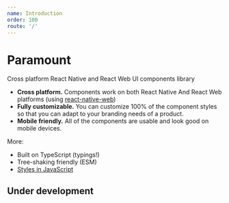 ```yaml
---
name: Introduction
order: 100
route: '/'
---
```


# Paramount

Cross platform React Native and React Web UI components library

- **Cross platform.** Components work on both React Native And React Web platforms (using [react-native-web](https://github.com/necolas/react-native-web))
- **Fully customizable.** You can customize 100% of the component styles so that you can adapt to your branding needs of a product.
- **Mobile friendly.** All of the components are usable and look good on mobile devices.

More:

- Built on TypeScript (typings!)
- Tree-shaking friendly (ESM)
- [Styles in JavaScript](https://twitter.com/necolas/status/1058949412284592128)

## Under development
